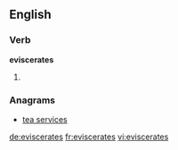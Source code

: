 ==English==

===Verb===
'''eviscerates'''

# {{third-person singular of|eviscerate}}

===Anagrams===
* [[tea services#English|tea services]]

[[de:eviscerates]]
[[fr:eviscerates]]
[[vi:eviscerates]]